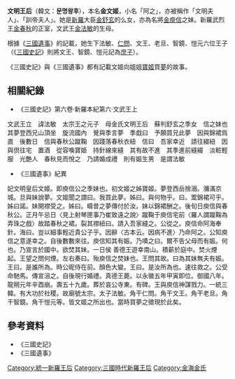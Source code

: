 '''文明王后'''（韓文：'''문명왕후'''），本名'''金文姬'''，小名「阿之」，亦被稱作「文明夫人」、「訓帝夫人」。她是[[新羅|新羅]]大臣[[金舒玄|金舒玄]]的么女，亦為名將[[金庾信|金庾信]]之妹。新羅武烈王[[金春秋|金春秋]]的正室，文武王[[金法敏|金法敏]]的生母。

根據《[[三國遺事|三國遺事]]》的記載，她生下法敏、[[金仁問|仁問]]、文王、老旦、智鏡、愷元六位王子（《[[三國史記|三國史記]]》則將文王、智鏡、愷元記為[[庶子|庶子]]）。

《三國史記》與《三國遺事》都有記載文姬向姐姐[[金寶姬|寶姬]]買[[夢|夢]]的故事。

==相關紀錄==
*《三國史記》第六卷·新羅本紀第六·文武王上
文武王立　諱法敏　太宗王之元子　母金氏文明王后　蘇判舒玄之季女　信之妹也　其夢登西兄山頂坐　旋流國內　覺與季言夢　季戱曰　予願買兄此夢　因與錦裙爲直　後數日　信與春秋公蹴鞠　因踐落春秋衣紐　信曰　吾家幸近　請往綴紐　因與倶往宅　置酒　從容喚寶姫　持針線來縫　其有故不進　其季進前縫綴　淡粧輕服　光艶人　春秋見而悅之　乃請婚成禮　則有娠生男　是謂法敏

*《三國遺事》紀異
妃文明皇后文姬。即庾信公之季妹也。初文姬之姊寶姬。夢登西岳捨溺。瀰滿京城。旦與妹說夢。文姬聞之謂曰。我買此夢。姊曰。與何物乎。曰。鬻錦裙可乎。姊曰諾。妹開襟受之。姊曰。疇昔之夢傳付於汝。妹以錦裙酬之。後旬日庾信與春秋公。正月午忌日〈見上射琴匣事乃崔致遠之說〉蹴鞠于庾信宅前〈羅人謂蹴鞠為弄珠之戲〉故踏春秋之裙。裂其襟紐曰。請入吾家縫之。公從之。庾信命阿海奉針。海曰。豈以細事輕近貴公子乎。因辭〈古本云。因病不進〉乃命阿之。公知庾信之意遂幸之。自後數數來往。庾信知其有娠。乃嘖之曰。爾不告父母而有娠。何也。乃宣言於國中。欲焚其妹。一日侯 善德王遊幸南山。積薪於庭中。焚火煙起。王望之問何煙。左右奏曰。殆庾信之焚妹也。王問其故。曰為其妹無夫有娠。王曰。是誰所為。時公昵侍在前。顏色大變。王曰。是汝所為也。速往救之。公受命馳馬。傳宣沮之。自後現行婚禮。真德王薨。以永徽五年甲寅即位。御國八年。龍朔元年辛酉崩。壽五十九歲。葬於哀公寺東。有碑。王與庾信神謀戮力。一統三韓。有大功於社稷。故廟號太宗。太子法敏。角干仁問。角干文王。角干老旦。角干智鏡。角干愷元等。皆文姬之所出也。當時買夢之徵現於此矣。

==參考資料==
*《三國史記》 
*《三國遺事》

{{新羅王后及王妃}}

[[Category:統一新羅王后|Category:統一新羅王后]]
[[Category:三國時代新羅王后|Category:三國時代新羅王后]]
[[Category:金海金氏|Category:金海金氏]]